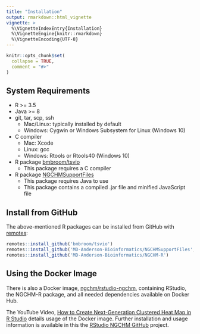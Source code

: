 ```yaml
---
title: "Installation"
output: rmarkdown::html_vignette
vignette: >
  %\VignetteIndexEntry{Installation}
  %\VignetteEngine{knitr::rmarkdown}
  %\VignetteEncoding{UTF-8}
---
```


```r
knitr::opts_chunk$set(
  collapse = TRUE,
  comment = "#>"
)
```

## System Requirements

- R >= 3.5
- Java >= 8
- git, tar, scp, ssh
  - Mac/Linux: typically installed by default
  - Windows: Cygwin or Windows Subsystem for Linux (Windows 10)
- C compiler
  - Mac: Xcode
  - Linux: gcc
  - Windows: Rtools or Rtools40 (Windows 10)
- R package [bmbroom/tsvio](https://github.com/bmbroom/tsvio)
  - This package requires a C compiler
- R package [NGCHMSupportFiles](https://github.com/MD-Anderson-Bioinformatics/NGCHMSupportFiles)
  - This package requires Java to use
  - This package contains a compiled .jar file and minified JavaScript file


## Install from GitHub

The above-mentioned R packages can be installed from GitHub with
[remotes](https://cran.r-project.org/web/packages/remotes/index.html):

```r
remotes::install_github('bmbroom/tsvio')
remotes::install_github('MD-Anderson-Bioinformatics/NGCHMSupportFiles', ref='main')
remotes::install_github('MD-Anderson-Bioinformatics/NGCHM-R')
```

## Using the Docker Image

There is also a Docker image, [ngchm/rstudio-ngchm](https://hub.docker.com/r/ngchm/rstudio-ngchm), 
containing RStudio, the NGCHM-R package, and all needed dependencies 
available on Docker Hub.

The YouTube Video, [How to Create Next-Generation Clustered Heat Map in R Studio](https://www.youtube.com/watch?v=O42w5P3A1_8)
details usage of the Docker image. Further installation and usage information is available 
in this the [RStudio NGCHM GitHub](https://github.com/MD-Anderson-Bioinformatics/rstudio-ngchm) project.

